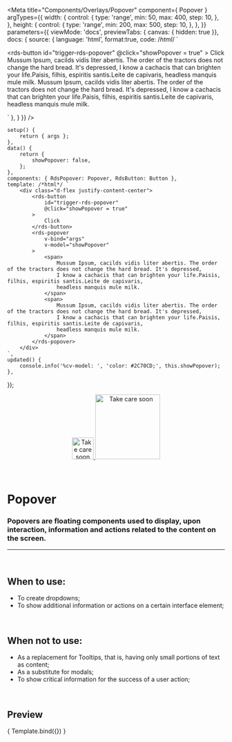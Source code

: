 
<Meta
	title="Components/Overlays/Popover"
	component={ Popover }
	argTypes={{
		width: {
			control: {
				type: 'range',
				min: 50,
				max: 400,
				step: 10,
			},
		},
		height: {
			control: {
				type: 'range',
				min: 200,
				max: 500,
				step: 10,
			},
		},
	}}
	parameters={{
		viewMode: 'docs',
		previewTabs: { canvas: { hidden: true }},
		docs: {
			source: {
				language: 'html',
				format:true,
				code: /*html*/ 
`<div class="d-flex justify-content-center">
	<rds-button
		id="trigger-rds-popover"
		@click="showPopover = true"
	>
		Click
	</rds-button>
	<rds-popover
		rightAligned="false"
		targetId="trigger-rds-popover"
		width="250"
		height="250"
		v-model="showPopover"
	>
		<span>
			Mussum Ipsum, cacilds vidis liter abertis. The order of the tractors does not change the hard bread. It's depressed,
			I know a cachacis that can brighten your life.Paisis, filhis, espiritis santis.Leite de capivaris,
			headless manquis mule milk.
		</span>
		<span>
			Mussum Ipsum, cacilds vidis liter abertis. The order of the tractors does not change the hard bread. It's depressed,
			I know a cachacis that can brighten your life.Paisis, filhis, espiritis santis.Leite de capivaris,
			headless manquis mule milk.
		</span>
	</rds-popover>
</div>`
			},
		}
	}}
/>

	setup() {
		return { args };
	},
	data() {
		return {
			showPopover: false,
		};
	},
	components: { RdsPopover: Popover, RdsButton: Button },
	template: /*html*/ `
		<div class="d-flex justify-content-center">
			<rds-button
				id="trigger-rds-popover"
				@click="showPopover = true"
			>
				Click
			</rds-button>
			<rds-popover
				v-bind="args"
				v-model="showPopover"
			>
				<span>
					Mussum Ipsum, cacilds vidis liter abertis. The order of the tractors does not change the hard bread. It's depressed,
					I know a cachacis that can brighten your life.Paisis, filhis, espiritis santis.Leite de capivaris,
					headless manquis mule milk.
				</span>
				<span>
					Mussum Ipsum, cacilds vidis liter abertis. The order of the tractors does not change the hard bread. It's depressed,
					I know a cachacis that can brighten your life.Paisis, filhis, espiritis santis.Leite de capivaris,
					headless manquis mule milk.
				</span>
			</rds-popover>
		</div>
	`,
	updated() {
		console.info('%cv-model: ', 'color: #2C70CD;', this.showPopover);
	},
});

<div align="center" style={{display: 'flex'}}>
    <a href="https://rahulaher.netlify.app">
        <img src="../../../public/img/logo/glyph-black-colored.svg" alt="Take care soon" width="50" />
        <img src="../../../public/img/logo/word-black-colored.svg" alt="Take care soon" width="150" />
    </a>
</div>

<br />
<br />

# Popover

### Popovers are floating components used to display, upon interaction, information and actions related to the content on the screen.

---
<br />

## When to use:
- To create dropdowns;
- To show additional information or actions on a certain interface element;

<br />

## When not to use:
- As a replacement for Tooltips, that is, having only small portions of text as content;
- As a substitute for modals;
- To show critical information for the success of a user action;

<br />

## Preview

<Canvas>
	<Story
		name="Popover"
		args={{
			rightAligned: false,
			targetId: 'trigger-rds-popover',
			width: 250,
			height: 250,
		}}
	>
		{ Template.bind({}) }
	</Story>
</Canvas>

<ArgsTable story="Popover" />